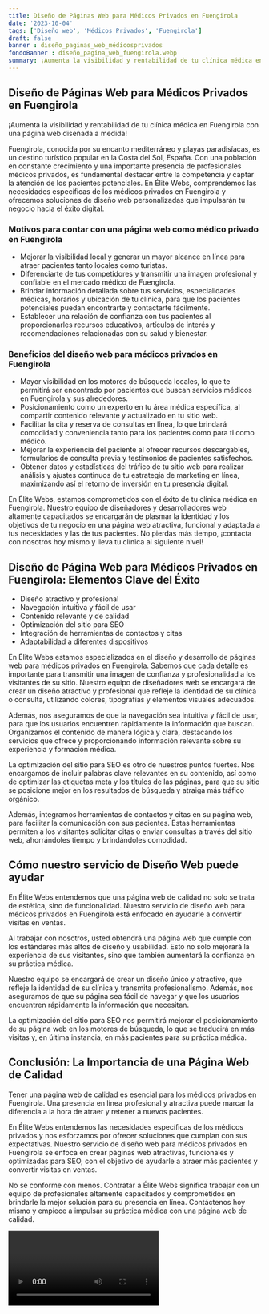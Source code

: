 ```yaml
---
title: Diseño de Páginas Web para Médicos Privados en Fuengirola
date: '2023-10-04'
tags: ['Diseño web', 'Médicos Privados', 'Fuengirola']
draft: false
banner : diseño_paginas_web_médicosprivados
fondoBanner : diseño_pagina_web_fuengirola.webp
summary: ¡Aumenta la visibilidad y rentabilidad de tu clínica médica en Fuengirola con una página web diseñada a medida!
---
```


## **Diseño de Páginas Web para Médicos Privados en Fuengirola**

¡Aumenta la visibilidad y rentabilidad de tu clínica médica en Fuengirola con una página web diseñada a medida!

Fuengirola, conocida por su encanto mediterráneo y playas paradisíacas, es un destino turístico popular en la Costa del Sol, España. Con una población en constante crecimiento y una importante presencia de profesionales médicos privados, es fundamental destacar entre la competencia y captar la atención de los pacientes potenciales. En Élite Webs, comprendemos las necesidades específicas de los médicos privados en Fuengirola y ofrecemos soluciones de diseño web personalizadas que impulsarán tu negocio hacia el éxito digital.

### **Motivos para contar con una página web como médico privado en Fuengirola**

* Mejorar la visibilidad local y generar un mayor alcance en línea para atraer pacientes tanto locales como turistas.
* Diferenciarte de tus competidores y transmitir una imagen profesional y confiable en el mercado médico de Fuengirola.
* Brindar información detallada sobre tus servicios, especialidades médicas, horarios y ubicación de tu clínica, para que los pacientes potenciales puedan encontrarte y contactarte fácilmente.
* Establecer una relación de confianza con tus pacientes al proporcionarles recursos educativos, artículos de interés y recomendaciones relacionadas con su salud y bienestar.

### **Beneficios del diseño web para médicos privados en Fuengirola**

* Mayor visibilidad en los motores de búsqueda locales, lo que te permitirá ser encontrado por pacientes que buscan servicios médicos en Fuengirola y sus alrededores.
* Posicionamiento como un experto en tu área médica específica, al compartir contenido relevante y actualizado en tu sitio web.
* Facilitar la cita y reserva de consultas en línea, lo que brindará comodidad y conveniencia tanto para los pacientes como para ti como médico.
* Mejorar la experiencia del paciente al ofrecer recursos descargables, formularios de consulta previa y testimonios de pacientes satisfechos.
* Obtener datos y estadísticas del tráfico de tu sitio web para realizar análisis y ajustes continuos de tu estrategia de marketing en línea, maximizando así el retorno de inversión en tu presencia digital.

En Élite Webs, estamos comprometidos con el éxito de tu clínica médica en Fuengirola. Nuestro equipo de diseñadores y desarrolladores web altamente capacitados se encargarán de plasmar la identidad y los objetivos de tu negocio en una página web atractiva, funcional y adaptada a tus necesidades y las de tus pacientes. No pierdas más tiempo, ¡contacta con nosotros hoy mismo y lleva tu clínica al siguiente nivel!

<GifSeo />

<Cta />

## Diseño de Página Web para Médicos Privados en Fuengirola: Elementos Clave del Éxito

- Diseño atractivo y profesional
- Navegación intuitiva y fácil de usar
- Contenido relevante y de calidad
- Optimización del sitio para SEO
- Integración de herramientas de contactos y citas
- Adaptabilidad a diferentes dispositivos

En Élite Webs estamos especializados en el diseño y desarrollo de páginas web para médicos privados en Fuengirola. Sabemos que cada detalle es importante para transmitir una imagen de confianza y profesionalidad a los visitantes de su sitio. Nuestro equipo de diseñadores web se encargará de crear un diseño atractivo y profesional que refleje la identidad de su clínica o consulta, utilizando colores, tipografías y elementos visuales adecuados.

Además, nos aseguramos de que la navegación sea intuitiva y fácil de usar, para que los usuarios encuentren rápidamente la información que buscan. Organizamos el contenido de manera lógica y clara, destacando los servicios que ofrece y proporcionando información relevante sobre su experiencia y formación médica.

La optimización del sitio para SEO es otro de nuestros puntos fuertes. Nos encargamos de incluir palabras clave relevantes en su contenido, así como de optimizar las etiquetas meta y los títulos de las páginas, para que su sitio se posicione mejor en los resultados de búsqueda y atraiga más tráfico orgánico.

Además, integramos herramientas de contactos y citas en su página web, para facilitar la comunicación con sus pacientes. Estas herramientas permiten a los visitantes solicitar citas o enviar consultas a través del sitio web, ahorrándoles tiempo y brindándoles comodidad.

## Cómo nuestro servicio de Diseño Web puede ayudar

En Élite Webs entendemos que una página web de calidad no solo se trata de estética, sino de funcionalidad. Nuestro servicio de diseño web para médicos privados en Fuengirola está enfocado en ayudarle a convertir visitas en ventas.

Al trabajar con nosotros, usted obtendrá una página web que cumple con los estándares más altos de diseño y usabilidad. Esto no solo mejorará la experiencia de sus visitantes, sino que también aumentará la confianza en su práctica médica.

Nuestro equipo se encargará de crear un diseño único y atractivo, que refleje la identidad de su clínica y transmita profesionalismo. Además, nos aseguramos de que su página sea fácil de navegar y que los usuarios encuentren rápidamente la información que necesitan.

La optimización del sitio para SEO nos permitirá mejorar el posicionamiento de su página web en los motores de búsqueda, lo que se traducirá en más visitas y, en última instancia, en más pacientes para su práctica médica.

## Conclusión: La Importancia de una Página Web de Calidad

Tener una página web de calidad es esencial para los médicos privados en Fuengirola. Una presencia en línea profesional y atractiva puede marcar la diferencia a la hora de atraer y retener a nuevos pacientes.

En Élite Webs entendemos las necesidades específicas de los médicos privados y nos esforzamos por ofrecer soluciones que cumplan con sus expectativas. Nuestro servicio de diseño web para médicos privados en Fuengirola se enfoca en crear páginas web atractivas, funcionales y optimizadas para SEO, con el objetivo de ayudarle a atraer más pacientes y convertir visitas en ventas.

No se conforme con menos. Contratar a Élite Webs significa trabajar con un equipo de profesionales altamente capacitados y comprometidos en brindarle la mejor solución para su presencia en línea. Contáctenos hoy mismo y empiece a impulsar su práctica médica con una página web de calidad.

<Video />

<CtaBot job='Médicos Privados' city='Fuengirola'/>

<Gmaps query='Fuengirola+españa+maps' />